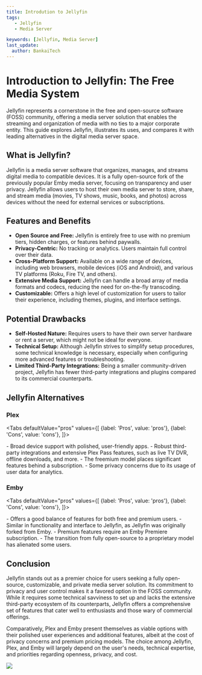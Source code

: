 ---
title: Introdution to Jellyfin
tags:
   - Jellyfin
   - Media Server

keywords: [Jellyfin, Media Server]
last_update:
  author: BankaiTech
---

# Introduction to Jellyfin: The Free Media System

Jellyfin represents a cornerstone in the free and open-source software (FOSS) community, offering a media server solution that enables the streaming and organization of media with no ties to a major corporate entity. This guide explores Jellyfin, illustrates its uses, and compares it with leading alternatives in the digital media server space.

## What is Jellyfin?

Jellyfin is a media server software that organizes, manages, and streams digital media to compatible devices. It is a fully open-source fork of the previously popular Emby media server, focusing on transparency and user privacy. Jellyfin allows users to host their own media server to store, share, and stream media (movies, TV shows, music, books, and photos) across devices without the need for external services or subscriptions.

## Features and Benefits

- **Open Source and Free:** Jellyfin is entirely free to use with no premium tiers, hidden charges, or features behind paywalls.
- **Privacy-Centric:** No tracking or analytics. Users maintain full control over their data.
- **Cross-Platform Support:** Available on a wide range of devices, including web browsers, mobile devices (iOS and Android), and various TV platforms (Roku, Fire TV, and others).
- **Extensive Media Support:** Jellyfin can handle a broad array of media formats and codecs, reducing the need for on-the-fly transcoding.
- **Customizable:** Offers a high level of customization for users to tailor their experience, including themes, plugins, and interface settings.

## Potential Drawbacks

- **Self-Hosted Nature:** Requires users to have their own server hardware or rent a server, which might not be ideal for everyone.
- **Technical Setup:** Although Jellyfin strives to simplify setup procedures, some technical knowledge is necessary, especially when configuring more advanced features or troubleshooting.
- **Limited Third-Party Integrations:** Being a smaller community-driven project, Jellyfin has fewer third-party integrations and plugins compared to its commercial counterparts.

## Jellyfin Alternatives

### Plex

<Tabs
  defaultValue="pros"
  values={[
    {label: 'Pros', value: 'pros'},
    {label: 'Cons', value: 'cons'},
  ]}>

<TabItem value="pros">
- Broad device support with polished, user-friendly apps.
- Robust third-party integrations and extensive Plex Pass features, such as live TV DVR, offline downloads, and more.
</TabItem>

<TabItem value="cons">
- The freemium model places significant features behind a subscription.
- Some privacy concerns due to its usage of user data for analytics.
</TabItem>
</Tabs>

### Emby

<Tabs
  defaultValue="pros"
  values={[
    {label: 'Pros', value: 'pros'},
    {label: 'Cons', value: 'cons'},
  ]}>

<TabItem value="pros">
- Offers a good balance of features for both free and premium users.
- Similar in functionality and interface to Jellyfin, as Jellyfin was originally forked from Emby.
</TabItem>

<TabItem value="cons">
- Premium features require an Emby Premiere subscription.
- The transition from fully open-source to a proprietary model has alienated some users.
</TabItem>
</Tabs>

## Conclusion

Jellyfin stands out as a premier choice for users seeking a fully open-source, customizable, and private media server solution. Its commitment to privacy and user control makes it a favored option in the FOSS community. While it requires some technical savviness to set up and lacks the extensive third-party ecosystem of its counterparts, Jellyfin offers a comprehensive set of features that cater well to enthusiasts and those wary of commercial offerings.

Comparatively, Plex and Emby present themselves as viable options with their polished user experiences and additional features, albeit at the cost of privacy concerns and premium pricing models. The choice among Jellyfin, Plex, and Emby will largely depend on the user's needs, technical expertise, and priorities regarding openness, privacy, and cost.

<a href="https://www.buymeacoffee.com/BankaiTech"><img src="https://img.buymeacoffee.com/button-api/?text=Buy me a beer&emoji=🍺&slug=BankaiTech&button_colour=FFDD00&font_colour=000000&font_family=Cookie&outline_colour=000000&coffee_colour=ffffff" /></a>
